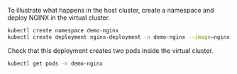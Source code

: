 
To illustrate what happens in the host cluster, create a namespace and deploy NGINX in the virtual cluster.

```bash
kubectl create namespace demo-nginx
kubectl create deployment nginx-deployment -n demo-nginx --image=nginx -r 2
```

Check that this deployment creates two pods inside the virtual cluster.

```bash
kubectl get pods -n demo-nginx
```